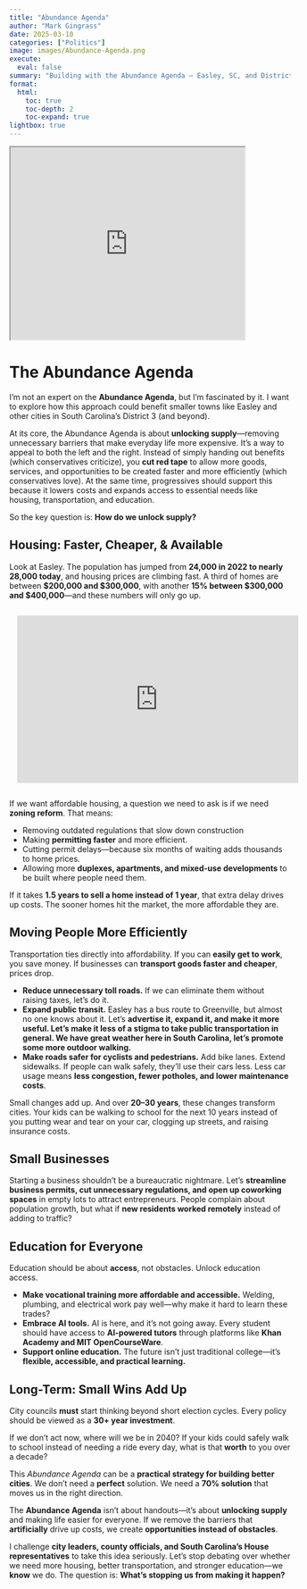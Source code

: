 ```yaml
---
title: "Abundance Agenda"
author: "Mark Gingrass"
date: 2025-03-10
categories: ["Politics"]
image: images/Abundance-Agenda.png
execute:
  eval: false
summary: "Building with the Abundance Agenda – Easley, SC, and District 3 have the potential to grow by expanding supply in housing, transportation, jobs, and infrastructure. Instead of limiting progress, let’s remove barriers and create a future where opportunity is abundant for everyone."
format:
  html:
    toc: true
    toc-depth: 2
    toc-expand: true
lightbox: true
---
```

```{=html}
<html>
<body>

<iframe width="420" height="345" src="https://youtu.be/GN75lRPKCqs">
</iframe>

</body>
</html>
```
# **The Abundance Agenda**

I’m not an expert on the **Abundance Agenda**, but I’m fascinated by it. I want to explore how this approach could benefit smaller towns like Easley and other cities in South Carolina’s District 3 (and beyond).

At its core, the Abundance Agenda is about **unlocking supply**—removing unnecessary barriers that make everyday life more expensive. It’s a way to appeal to both the left and the right. Instead of simply handing out benefits (which conservatives criticize), you **cut red tape** to allow more goods, services, and opportunities to be created faster and more efficiently (which conservatives love). At the same time, progressives should support this because it lowers costs and expands access to essential needs like housing, transportation, and education.

So the key question is: **How do we unlock supply?**

## **Housing: Faster, Cheaper, & Available**

Look at Easley. The population has jumped from **24,000 in 2022 to nearly 28,000 today**, and housing prices are climbing fast. A third of homes are between **\$200,000 and \$300,000**, with another **15% between \$300,000 and \$400,000**—and these numbers will only go up.

```{=html}
<iframe id="cr-embed-16000US4521985-housing-ownership-value_distribution" class="census-reporter-embed" src="https://s3.amazonaws.com/embed.censusreporter.org/1.0/iframe.html?geoID=16000US4521985&chartDataID=housing-ownership-value_distribution&dataYear=2023&releaseID=ACS_2023_5-year&chartType=histogram&chartHeight=200&chartQualifier=&chartTitle=Value+of+owner-occupied+housing+units&initialSort=&statType=scaled-percentage" frameborder="0" width="100%" height="300" style="margin: 1em; max-width: 720px;"></iframe>
<script src="https://s3.amazonaws.com/embed.censusreporter.org/1.0/js/embed.chart.make.js"></script>
```

If we want affordable housing, a question we need to ask is if we need **zoning reform**. That means:

-   Removing outdated regulations that slow down construction
-   Making **permitting faster** and more efficient.
-   Cutting permit delays—because six months of waiting adds thousands to home prices.
-   Allowing more **duplexes, apartments, and mixed-use developments** to be built where people need them.

If it takes **1.5 years to sell a home instead of 1 year**, that extra delay drives up costs. The sooner homes hit the market, the more affordable they are.

## **Moving People More Efficiently**

Transportation ties directly into affordability. If you can **easily get to work**, you save money. If businesses can **transport goods faster and cheaper**, prices drop.

-   **Reduce unnecessary toll roads.** If we can eliminate them without raising taxes, let’s do it.\
-   **Expand public transit.** Easley has a bus route to Greenville, but almost no one knows about it. Let’s **advertise it, expand it, and make it more useful. Let's make it less of a stigma to take public transportation in general. We have great weather here in South Carolina, let's promote some more outdoor walking.** \
-   **Make roads safer for cyclists and pedestrians.** Add bike lanes. Extend sidewalks. If people can walk safely, they’ll use their cars less. Less car usage means **less congestion, fewer potholes, and lower maintenance costs**.

Small changes add up. And over **20–30 years**, these changes transform cities. Your kids can be walking to school for the next 10 years instead of you putting wear and tear on your car, clogging up streets, and raising insurance costs.

## **Small Businesses**

Starting a business shouldn’t be a bureaucratic nightmare. Let’s **streamline business permits, cut unnecessary regulations, and open up coworking spaces** in empty lots to attract entrepreneurs. People complain about population growth, but what if **new residents worked remotely** instead of adding to traffic?

## **Education for Everyone**

Education should be about **access**, not obstacles. Unlock education access.

-   **Make vocational training more affordable and accessible.** Welding, plumbing, and electrical work pay well—why make it hard to learn these trades?\
-   **Embrace AI tools.** AI is here, and it’s not going away. Every student should have access to **AI-powered tutors** through platforms like **Khan Academy and MIT OpenCourseWare**.\
-   **Support online education.** The future isn’t just traditional college—it’s **flexible, accessible, and practical learning.**

## **Long-Term: Small Wins Add Up**

City councils **must** start thinking beyond short election cycles. Every policy should be viewed as a **30+ year investment**.

If we don’t act now, where will we be in 2040? If your kids could safely walk to school instead of needing a ride every day, what is that **worth** to you over a decade?

This *Abundance Agenda* can be a **practical strategy for building better cities**. We don’t need a **perfect** solution. We need a **70% solution** that moves us in the right direction.

The **Abundance Agenda** isn’t about handouts—it’s about **unlocking supply** and making life easier for everyone. If we remove the barriers that **artificially** drive up costs, we create **opportunities instead of obstacles**.

I challenge **city leaders, county officials, and South Carolina’s House representatives** to take this idea seriously. Let’s stop debating over whether we need more housing, better transportation, and stronger education—we **know** we do. The question is: **What’s stopping us from making it happen?**
